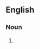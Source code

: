 {{also|cook books}}

==English==

===Noun===
{{head|en|noun form}}

# {{plural of|cookbook|lang=en}}